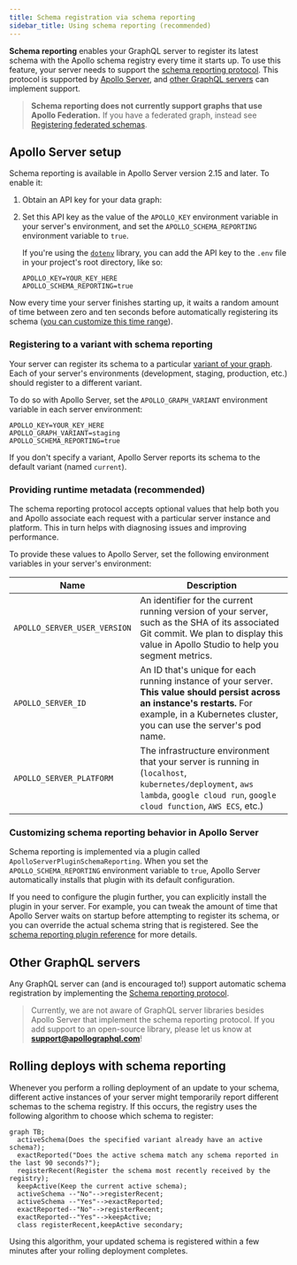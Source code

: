 ```yaml
---
title: Schema registration via schema reporting
sidebar_title: Using schema reporting (recommended)
---
```



**Schema reporting** enables your GraphQL server to register its latest schema with the Apollo schema registry every time it starts up. To use this feature, your server needs to support the [schema reporting protocol](./schema-reporting-protocol/). This protocol is supported by [Apollo Server](#apollo-server-setup), and [other GraphQL servers](#other-graphql-servers) can implement support.

> **Schema reporting does not currently support graphs that use Apollo Federation.** If you have a federated graph, instead see [Registering federated schemas](./cli-registration/#registering-federated-schemas).

## Apollo Server setup

Schema reporting is available in Apollo Server version 2.15 and later. To enable it:

1. Obtain an API key for your data graph:

    <ObtainGraphApiKey />

2. Set this API key as the value of the `APOLLO_KEY` environment variable in your server's environment, and set the `APOLLO_SCHEMA_REPORTING` environment variable to `true`.

    If you're using the [`dotenv`](https://www.npmjs.com/package/dotenv) library, you can add the API key to the `.env` file in your project's root directory, like so:

    ```none:title=.env
    APOLLO_KEY=YOUR_KEY_HERE
    APOLLO_SCHEMA_REPORTING=true
    ```

Now every time your server finishes starting up, it waits a random amount of time between zero and ten seconds before automatically registering its schema ([you can customize this time range](#customizing-schema-reporting-behavior-in-apollo-server)).

### Registering to a variant with schema reporting

Your server can register its schema to a particular [variant of your graph](#managing-environments-with-variants). Each of your server's environments (development, staging, production, etc.) should register to a different variant.

To do so with Apollo Server, set the `APOLLO_GRAPH_VARIANT` environment variable in each server environment:

```none:title=.env
APOLLO_KEY=YOUR_KEY_HERE
APOLLO_GRAPH_VARIANT=staging
APOLLO_SCHEMA_REPORTING=true
```

If you don't specify a variant, Apollo Server reports its schema to the default variant (named `current`).

### Providing runtime metadata (recommended)

The schema reporting protocol accepts optional values that help both you and Apollo associate each request with a particular server instance and platform. This in turn helps with diagnosing issues and improving performance.

To provide these values to Apollo Server, set the following environment variables in your server's environment:

| Name | Description  |
|---|---|
| `APOLLO_SERVER_USER_VERSION` | An identifier for the current running version of your server, such as the SHA of its associated Git commit. We plan to display this value in Apollo Studio to help you segment metrics. |
| `APOLLO_SERVER_ID` | An ID that's unique for each running instance of your server. **This value should persist across an instance's restarts.** For example, in a Kubernetes cluster, you can use the server's pod name. |
| `APOLLO_SERVER_PLATFORM` | The infrastructure environment that your server is running in (`localhost`, `kubernetes/deployment`, `aws lambda`, `google cloud run`, `google cloud function`, `AWS ECS`, etc.) |

### Customizing schema reporting behavior in Apollo Server

Schema reporting is implemented via a plugin called `ApolloServerPluginSchemaReporting`. When you set the `APOLLO_SCHEMA_REPORTING` environment variable to `true`, Apollo Server automatically installs that plugin with its default configuration.

If you need to configure the plugin further, you can explicitly install the plugin in your server. For example, you can tweak the amount of time that Apollo Server waits on startup before attempting to register its schema, or you can override the actual schema string that is registered. See the [schema reporting plugin reference](https://www.apollographql.com/docs/apollo-server/api/plugin/schema-reporting/) for more details.

## Other GraphQL servers

Any GraphQL server can (and is encouraged to!) support automatic schema registration by implementing the [Schema reporting protocol](./schema-reporting-protocol/).

> Currently, we are not aware of GraphQL server libraries besides Apollo Server that implement the schema reporting protocol. If you add support to an open-source library, please let us know at **support@apollographql.com**!

## Rolling deploys with schema reporting

Whenever you perform a rolling deployment of an update to your schema, different active instances of your server might temporarily report different schemas to the schema registry. If this occurs, the registry uses the following algorithm to choose which schema to register:

```mermaid
graph TB;
  activeSchema(Does the specified variant already have an active schema?);
  exactReported("Does the active schema match any schema reported in the last 90 seconds?");
  registerRecent(Register the schema most recently received by the registry);
  keepActive(Keep the current active schema);
  activeSchema --"No"-->registerRecent;
  activeSchema --"Yes"-->exactReported;
  exactReported--"No"-->registerRecent;
  exactReported--"Yes"-->keepActive;
  class registerRecent,keepActive secondary;
```

Using this algorithm, your updated schema is registered within a few minutes after your rolling deployment completes.
